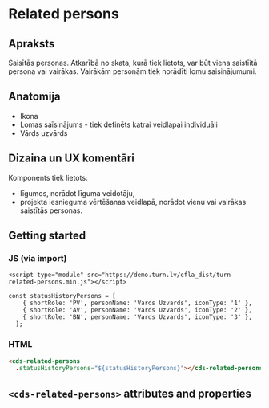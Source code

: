 
# Related persons
## Apraksts
Saisītās personas. Atkarībā no skata, kurā tiek lietots, var būt viena saistīitā persona vai vairākas. Vairākām personām tiek norādīti lomu saisinājumumi.

## Anatomija
* Ikona
* Lomas saīsinājums - tiek definēts katrai veidlapai individuāli
* Vārds uzvārds

## Dizaina un UX komentāri
Komponents tiek lietots:
* līgumos, norādot līguma veidotāju,
* projekta iesnieguma vērtēšanas veidlapā, norādot vienu vai vairākas saistītās personas.

## Getting started

### JS (via import)

```imoprt
<script type="module" src="https://demo.turn.lv/cfla_dist/turn-related-persons.min.js"></script>
```

```JS
const statusHistoryPersons = [
    { shortRole: 'PV', personName: 'Vards Uzvards', iconType: '1' },
    { shortRole: 'AV', personName: 'Vards Uzvards', iconType: '2' },
    { shortRole: 'BN', personName: 'Vards Uzvards', iconType: '3' },
  ];
```

### HTML

```html
<cds-related-persons
  .statusHistoryPersons="${statusHistoryPersons}"></cds-related-persons>
```

## `<cds-related-persons>` attributes and properties

<Props of="cds-related-persons" />
